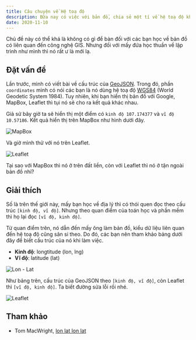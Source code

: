 ```yaml
---
title: Câu chuyện về Hệ toạ độ
description: Bữa nay có việc với bản đồ, chia sẻ một tí về hệ toạ độ khi làm mấy cái bản đồ số.
date: 2020-11-10
---
```


Chủ đề này có thể khá là không có gì để bàn đối với các bạn học về bản đồ có liên quan đến công nghệ GIS. Nhưng đối với mấy đứa học thuần về lập trình như mình thì nó rất ư là mới lạ.

## Đặt vấn đề

Lần trước, mình có viết bài về cấu trúc của [GeoJSON](/tutorials/geojson-la-gi). Trong đó, phần `coordinates` mình có nói các bạn là nó dùng hệ toạ độ [WGS84](https://support.virtual-surveyor.com/en/support/solutions/articles/1000261351-what-is-wgs84-) (World Geodetic System 1984). Tuy nhiên, khi bạn hiển thị bản đồ với Google, MapBox, Leaflet thì tụi nó sẽ cho ra kết quả khác nhau.

Giả sử bây giờ ta sẽ hiển thị một điểm có `kinh độ 107.174377` và `vĩ độ 10.57186`. Kết quả hiển thị trên MapBox như hình dưới đây.

![MapBox](../../assets/tutorials/cau-chuyen-ve-he-toa-do/mapbox.png)

Và giờ mình thử với nó trên Leaflet.

![Leaflet](../../assets/tutorials/cau-chuyen-ve-he-toa-do/leaflet-01.png)

Tại sao với MapBox thì nó ở trên đất liền, còn với Leaflet thì nó ở tận ngoài bản đồ nhỉ?

## Giải thích

Số là trên thế giới này, mấy bạn học về địa lý thì có thói quen đọc theo cấu trúc `[kinh độ, vĩ độ]`. Nhưng theo quan điểm của toán học và phần mềm thì họ lại đọc `[vĩ độ, kinh độ]`.

Từ quan điểm trên, nó dẫn đến mấy ông làm bản đồ, kiểu dữ liệu liên quan đến hệ toạ độ cũng sân si theo. Do đó, các bạn nên tham khảo bảng dưới đây để biết cấu trúc của nó khi làm việc.

- **Kinh độ**: longtitude (lon, lng)
- **Vĩ độ**: latitude (lat)

![Lon - Lat](../../assets/tutorials/cau-chuyen-ve-he-toa-do/lon-lat-lon-lat.png)

Như bảng trên, cấu trúc của GeoJSON theo `[kinh độ, vĩ độ]`, còn Leaflet thì `[vĩ độ, kinh độ]`. Ta biết đường sửa lỗi rồi nhé.

![Leaflet](../../assets/tutorials/cau-chuyen-ve-he-toa-do/leaflet-02.png)

## Tham khảo

- Tom MacWright, [lon lat lon lat](https://macwright.com/lonlat/)
